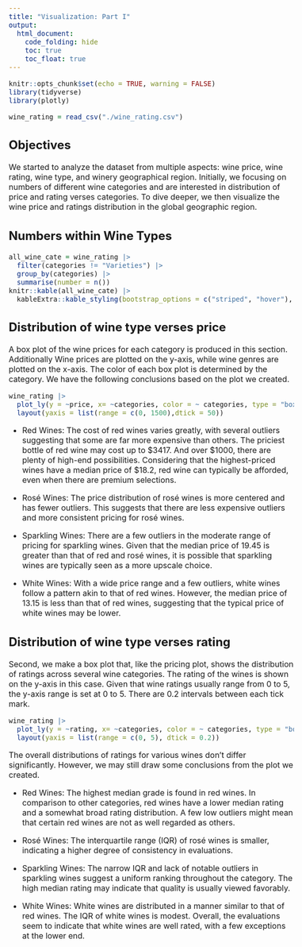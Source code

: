 ```yaml
---
title: "Visualization: Part I"
output: 
  html_document:
    code_folding: hide
    toc: true
    toc_float: true
---
```


<style type="text/css">
  body{
  font-size: 12pt;
}
</style>

```r
knitr::opts_chunk$set(echo = TRUE, warning = FALSE)
library(tidyverse)
library(plotly)

wine_rating = read_csv("./wine_rating.csv")
```

## Objectives
We started to analyze the dataset from multiple aspects: wine price, wine rating, wine type, and winery geographical region. Initially, we focusing on numbers of different wine categories and are interested in distribution of price and rating verses categories. To dive deeper, we then visualize the wine price and ratings distribution in the global geographic region.

## Numbers within Wine Types

```r
all_wine_cate = wine_rating |> 
  filter(categories != "Varieties") |> 
  group_by(categories) |> 
  summarise(number = n())
knitr::kable(all_wine_cate) |> 
  kableExtra::kable_styling(bootstrap_options = c("striped", "hover"), font_size = 12)
```

## Distribution of wine type verses price

A box plot of the wine prices for each category is produced in this section. Additionally Wine prices are plotted on the y-axis, while wine genres are plotted on the x-axis. The color of each box plot is determined by the category. We have the following conclusions based on the plot we created.

```r
wine_rating |> 
  plot_ly(y = ~price, x= ~categories, color = ~ categories, type = "box", colors = "viridis") |> 
  layout(yaxis = list(range = c(0, 1500),dtick = 50))
```

* Red Wines: The cost of red wines varies greatly, with several outliers suggesting that some are far more expensive than others. The priciest bottle of red wine may cost up to $3417. And over $1000, there are plenty of high-end possibilities. Considering that the highest-priced wines have a median price of $18.2, red wine can typically be afforded, even when there are premium selections.

* Rosé Wines: The price distribution of rosé wines is more centered and has fewer outliers. This suggests that there are less expensive outliers and more consistent pricing for rosé wines.

* Sparkling Wines: There are a few outliers in the moderate range of pricing for sparkling wines. Given that the median price of 19.45 is greater than that of red and rosé wines, it is possible that sparkling wines are typically seen as a more upscale choice.

* White Wines: With a wide price range and a few outliers, white wines follow a pattern akin to that of red wines. However, the median price of 13.15 is less than that of red wines, suggesting that the typical price of white wines may be lower.

## Distribution of wine type verses rating

Second, we make a box plot that, like the pricing plot, shows the distribution of ratings across several wine categories. The rating of the wines is shown on the y-axis in this case. Given that wine ratings usually range from 0 to 5, the y-axis range is set at 0 to 5. There are 0.2 intervals between each tick mark. 

```r
wine_rating |> 
  plot_ly(y = ~rating, x= ~categories, color = ~ categories, type = "box", colors = "viridis") |> 
  layout(yaxis = list(range = c(0, 5), dtick = 0.2))
```

The overall distributions of ratings for various wines don't differ significantly. However, we may still draw some conclusions from the plot we created.

* Red Wines: The highest median grade is found in red wines. In comparison to other categories, red wines have a lower median rating and a somewhat broad rating distribution. A few low outliers might mean that certain red wines are not as well regarded as others.

* Rosé Wines: The interquartile range (IQR) of rosé wines is smaller, indicating a higher degree of consistency in evaluations. 

* Sparkling Wines: The narrow IQR and lack of notable outliers in sparkling wines suggest a uniform ranking throughout the category. The high median rating may indicate that quality is usually viewed favorably.

* White Wines: White wines are distributed in a manner similar to that of red wines. The IQR of white wines is modest. Overall, the evaluations seem to indicate that white wines are well rated, with a few exceptions at the lower end.